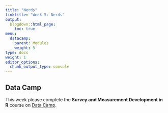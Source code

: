 ```yaml
---
title: "Nerds"
linktitle: "Week 5: Nerds"
output:
  blogdown::html_page:
    toc: true
menu:
  datacamp:
    parent: Modules
    weight: 5
type: docs
weight: 1
editor_options: 
  chunk_output_type: console
---
```


## Data Camp
This week please complete the **Survey and Measurement Development in R** course on [Data Camp](https://www.datacamp.com/){target="_blank"}. 
